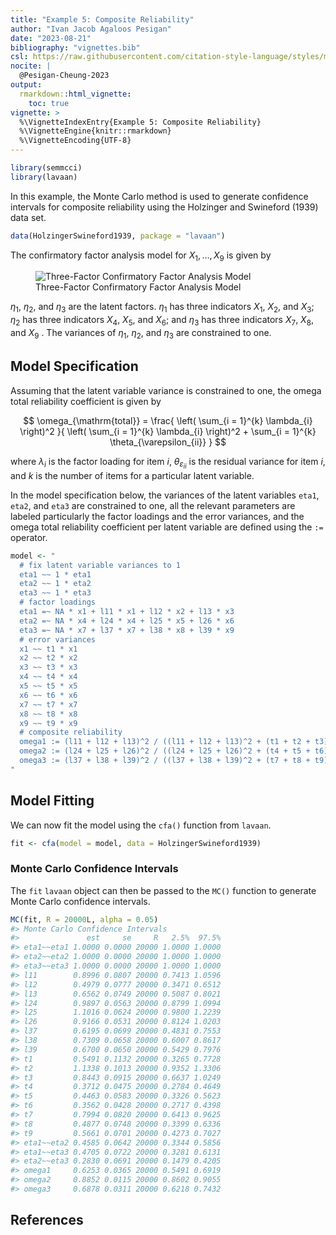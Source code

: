 ```yaml
---
title: "Example 5: Composite Reliability"
author: "Ivan Jacob Agaloos Pesigan"
date: "2023-08-21"
bibliography: "vignettes.bib"
csl: https://raw.githubusercontent.com/citation-style-language/styles/master/apa.csl
nocite: |
  @Pesigan-Cheung-2023
output:
  rmarkdown::html_vignette:
    toc: true
vignette: >
  %\VignetteIndexEntry{Example 5: Composite Reliability}
  %\VignetteEngine{knitr::rmarkdown}
  %\VignetteEncoding{UTF-8}
---
```


<!-- vignettes/example-5-composite-reliability.Rmd is generated from .setup/vignettes/example-5-composite-reliability.Rmd.orig. Please edit that file -->






```r
library(semmcci)
library(lavaan)
```

In this example,
the Monte Carlo method is used to generate confidence intervals
for composite reliability
using the Holzinger and Swineford (1939) data set.


```r
data(HolzingerSwineford1939, package = "lavaan")
```

\noindent The confirmatory factor analysis model for $X_{1}, \dots, X_{9}$
is given by

![Three-Factor Confirmatory Factor Analysis Model](https://raw.githubusercontent.com/jeksterslab/semmcci/main/.setup/latex/figures/png/cfa.png)

\noindent $\eta_{1}$, $\eta_{2}$, and $\eta_{3}$ are the latent factors.
$\eta_{1}$ has three indicators $X_{1}$, $X_{2}$, and $X_{3}$;
$\eta_{2}$ has three indicators $X_{4}$, $X_{5}$, and $X_{6}$; and
$\eta_{3}$ has three indicators $X_{7}$, $X_{8}$, and $X_{9}$ .
The variances of $\eta_{1}$, $\eta_{2}$, and $\eta_{3}$ are constrained to one.

## Model Specification

Assuming that the latent variable variance is constrained to one,
the omega total reliability coefficient is given by

$$
  \omega_{\mathrm{total}}
  =
  \frac{
  \left(
  \sum_{i = 1}^{k}
  \lambda_{i}
  \right)^2
  }{
  \left(
  \sum_{i = 1}^{k}
  \lambda_{i}
  \right)^2
  +
  \sum_{i = 1}^{k}
  \theta_{\varepsilon_{ii}}
  }
$$

\noindent where $\lambda_{i}$ is the factor loading for item $i$,
$\theta_{\varepsilon_{ii}}$ is the residual variance for item $i$,
and $k$ is the number of items for a particular latent variable.

In the model specification below,
the variances of the latent variables `eta1`, `eta2`, and `eta3` are constrained to one,
all the relevant parameters are labeled particularly the factor loadings and the error variances,
and the omega total reliability coefficient per latent variable are defined
using the `:=` operator.


```r
model <- "
  # fix latent variable variances to 1
  eta1 ~~ 1 * eta1
  eta2 ~~ 1 * eta2
  eta3 ~~ 1 * eta3
  # factor loadings
  eta1 =~ NA * x1 + l11 * x1 + l12 * x2 + l13 * x3
  eta2 =~ NA * x4 + l24 * x4 + l25 * x5 + l26 * x6
  eta3 =~ NA * x7 + l37 * x7 + l38 * x8 + l39 * x9
  # error variances
  x1 ~~ t1 * x1
  x2 ~~ t2 * x2
  x3 ~~ t3 * x3
  x4 ~~ t4 * x4
  x5 ~~ t5 * x5
  x6 ~~ t6 * x6
  x7 ~~ t7 * x7
  x8 ~~ t8 * x8
  x9 ~~ t9 * x9
  # composite reliability
  omega1 := (l11 + l12 + l13)^2 / ((l11 + l12 + l13)^2 + (t1 + t2 + t3))
  omega2 := (l24 + l25 + l26)^2 / ((l24 + l25 + l26)^2 + (t4 + t5 + t6))
  omega3 := (l37 + l38 + l39)^2 / ((l37 + l38 + l39)^2 + (t7 + t8 + t9))
"
```

## Model Fitting

We can now fit the model using the `cfa()` function from `lavaan`.


```r
fit <- cfa(model = model, data = HolzingerSwineford1939)
```

### Monte Carlo Confidence Intervals

The `fit` `lavaan` object can then be passed to the `MC()` function
to generate Monte Carlo confidence intervals.


```r
MC(fit, R = 20000L, alpha = 0.05)
#> Monte Carlo Confidence Intervals
#>               est     se     R   2.5%  97.5%
#> eta1~~eta1 1.0000 0.0000 20000 1.0000 1.0000
#> eta2~~eta2 1.0000 0.0000 20000 1.0000 1.0000
#> eta3~~eta3 1.0000 0.0000 20000 1.0000 1.0000
#> l11        0.8996 0.0807 20000 0.7413 1.0596
#> l12        0.4979 0.0777 20000 0.3471 0.6512
#> l13        0.6562 0.0749 20000 0.5087 0.8021
#> l24        0.9897 0.0563 20000 0.8799 1.0994
#> l25        1.1016 0.0624 20000 0.9800 1.2239
#> l26        0.9166 0.0531 20000 0.8124 1.0203
#> l37        0.6195 0.0699 20000 0.4831 0.7553
#> l38        0.7309 0.0658 20000 0.6007 0.8617
#> l39        0.6700 0.0650 20000 0.5429 0.7976
#> t1         0.5491 0.1132 20000 0.3265 0.7728
#> t2         1.1338 0.1013 20000 0.9352 1.3306
#> t3         0.8443 0.0915 20000 0.6637 1.0249
#> t4         0.3712 0.0475 20000 0.2784 0.4649
#> t5         0.4463 0.0583 20000 0.3326 0.5623
#> t6         0.3562 0.0428 20000 0.2717 0.4398
#> t7         0.7994 0.0820 20000 0.6413 0.9625
#> t8         0.4877 0.0748 20000 0.3399 0.6336
#> t9         0.5661 0.0701 20000 0.4273 0.7027
#> eta1~~eta2 0.4585 0.0642 20000 0.3344 0.5856
#> eta1~~eta3 0.4705 0.0722 20000 0.3281 0.6131
#> eta2~~eta3 0.2830 0.0691 20000 0.1479 0.4205
#> omega1     0.6253 0.0365 20000 0.5491 0.6919
#> omega2     0.8852 0.0115 20000 0.8602 0.9055
#> omega3     0.6878 0.0311 20000 0.6218 0.7432
```

## References

